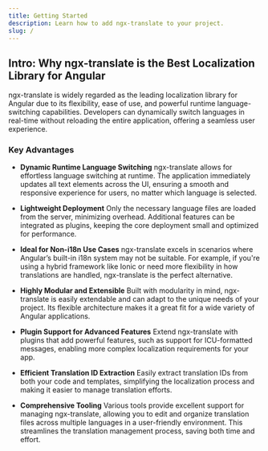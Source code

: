 ```yaml
---
title: Getting Started
description: Learn how to add ngx-translate to your project.
slug: /
---
```



## Intro: Why ngx-translate is the Best Localization Library for Angular

ngx-translate is widely regarded as the leading localization library for Angular
due to its flexibility, ease of use, and powerful runtime language-switching
capabilities. Developers can dynamically switch languages in real-time without
reloading the entire application, offering a seamless user experience.

### Key Advantages

* **Dynamic Runtime Language Switching**
ngx-translate allows for effortless language switching at runtime. The
application immediately updates all text elements across the UI, ensuring a
smooth and responsive experience for users, no matter which language is
selected.

* **Lightweight Deployment**
Only the necessary language files are loaded from the server, minimizing
overhead. Additional features can be integrated as plugins, keeping the core
deployment small and optimized for performance.

* **Ideal for Non-i18n Use Cases**
ngx-translate excels in scenarios where Angular’s built-in i18n system may not
be suitable. For example, if you're using a hybrid framework like Ionic or
need more flexibility in how translations are handled, ngx-translate is the
perfect alternative.

* **Highly Modular and Extensible**
Built with modularity in mind, ngx-translate is easily extendable and can
adapt to the unique needs of your project. Its flexible architecture makes it
a great fit for a wide variety of Angular applications.

* **Plugin Support for Advanced Features**
Extend ngx-translate with plugins that add powerful features, such as support
for ICU-formatted messages, enabling more complex localization requirements
for your app.

* **Efficient Translation ID Extraction**
Easily extract translation IDs from both your code and templates, simplifying
the localization process and making it easier to manage translation efforts.

* **Comprehensive Tooling**
Various tools provide excellent support for managing ngx-translate, allowing
you to edit and organize translation files across multiple languages in a
user-friendly environment. This streamlines the translation management
process, saving both time and effort.
